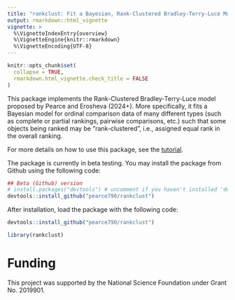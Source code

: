 ```yaml
---
title: "rankclust: Fit a Bayesian, Rank-Clustered Bradley-Terry-Luce Model to Ordinal Comparison Data"
output: rmarkdown::html_vignette
vignette: >
  %\VignetteIndexEntry{overview}
  %\VignetteEngine{knitr::rmarkdown}
  %\VignetteEncoding{UTF-8}
---
```


```r
knitr::opts_chunk$set(
  collapse = TRUE,
  rmarkdown.html_vignette.check_title = FALSE
)
```

This package implements the Rank-Clustered Bradley-Terry-Luce model proposed by Pearce and Erosheva (2024+). More specifically, it fits a Bayesian model for ordinal comparison data of many different types (such as complete or partial rankings, pairwise comparisons, etc.) such that some objects being ranked may be "rank-clustered", i.e., assigned equal rank in the overall ranking.

For more details on how to use this package, see the [tutorial](https://pearce790.github.io/rankclust/articles/tutorial.html). 

The package is currently in beta testing. You may install the package from Github using the following code:
```r
## Beta (Github) version
# install.packages("devtools") # uncomment if you haven't installed 'devtools' before
devtools::install_github("pearce790/rankclust")
```

After installation, load the package with the following code:
```r
devtools::install_github("pearce790/rankclust")
```
```r
library(rankclust)
```

# Funding

This project was supported by the National Science Foundation under Grant No. 2019901.
